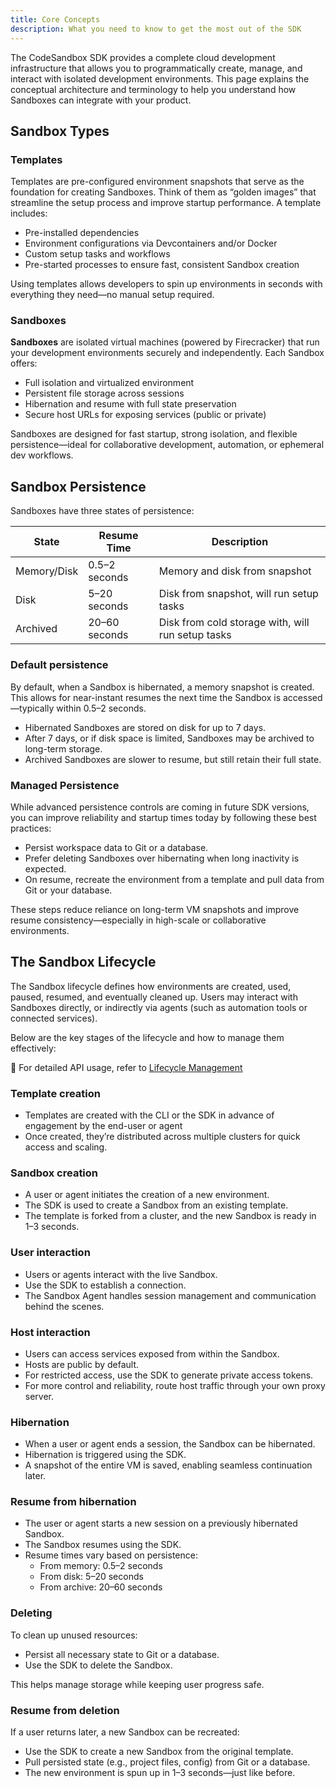 ```yaml
---
title: Core Concepts
description: What you need to know to get the most out of the SDK
---
```



<Hero
  title="Core Concepts"
  subtitle="What you need to know to get the most out of the SDK"
/>

The CodeSandbox SDK provides a complete cloud development infrastructure that allows you to programmatically create, manage, and interact with isolated development environments. This page explains the conceptual architecture and terminology to help you understand how Sandboxes can integrate with your product.

## Sandbox Types

### Templates

Templates are pre-configured environment snapshots that serve as the foundation for creating Sandboxes. Think of them as “golden images” that streamline the setup process and improve startup performance. A template includes:

- Pre-installed dependencies
- Environment configurations via Devcontainers and/or Docker
- Custom setup tasks and workflows
- Pre-started processes to ensure fast, consistent Sandbox creation

Using templates allows developers to spin up environments in seconds with everything they need—no manual setup required.

### Sandboxes

**Sandboxes** are isolated virtual machines (powered by Firecracker) that run your development environments securely and independently. Each Sandbox offers:

- Full isolation and virtualized environment
- Persistent file storage across sessions
- Hibernation and resume with full state preservation
- Secure host URLs for exposing services (public or private)

Sandboxes are designed for fast startup, strong isolation, and flexible persistence—ideal for collaborative development, automation, or ephemeral dev workflows.

## Sandbox Persistence

Sandboxes have three states of persistence:

| **State**   | **Resume Time** | **Description**                                   |
| ----------- | --------------- | ------------------------------------------------- |
| Memory/Disk | 0.5–2 seconds   | Memory and disk from snapshot                     |
| Disk        | 5–20 seconds    | Disk from snapshot, will run setup tasks          |
| Archived    | 20–60 seconds   | Disk from cold storage with, will run setup tasks |

### Default persistence

By default, when a Sandbox is hibernated, a memory snapshot is created. This allows for near-instant resumes the next time the Sandbox is accessed—typically within 0.5–2 seconds.

- Hibernated Sandboxes are stored on disk for up to 7 days.
- After 7 days, or if disk space is limited, Sandboxes may be archived to long-term storage.
- Archived Sandboxes are slower to resume, but still retain their full state.

### Managed Persistence

While advanced persistence controls are coming in future SDK versions, you can improve reliability and startup times today by following these best practices:

- Persist workspace data to Git or a database.
- Prefer deleting Sandboxes over hibernating when long inactivity is expected.
- On resume, recreate the environment from a template and pull data from Git or your database.

These steps reduce reliance on long-term VM snapshots and improve resume consistency—especially in high-scale or collaborative environments.

## The Sandbox Lifecycle

The Sandbox lifecycle defines how environments are created, used, paused, resumed, and eventually cleaned up. Users may interact with Sandboxes directly, or indirectly via agents (such as automation tools or connected services).

Below are the key stages of the lifecycle and how to manage them effectively:

📘 For detailed API usage, refer to [Lifecycle Management](./manage-sandboxes)

### Template creation

- Templates are created with the CLI or the SDK in advance of engagement by the end-user or agent
- Once created, they’re distributed across multiple clusters for quick access and scaling.

### Sandbox creation

- A user or agent initiates the creation of a new environment.
- The SDK is used to create a Sandbox from an existing template.
- The template is forked from a cluster, and the new Sandbox is ready in 1–3 seconds.

### User interaction

- Users or agents interact with the live Sandbox.
- Use the SDK to establish a connection.
- The Sandbox Agent handles session management and communication behind the scenes.

### Host interaction

- Users can access services exposed from within the Sandbox.
- Hosts are public by default.
- For restricted access, use the SDK to generate private access tokens.
- For more control and reliability, route host traffic through your own proxy server.

### Hibernation

- When a user or agent ends a session, the Sandbox can be hibernated.
- Hibernation is triggered using the SDK.
- A snapshot of the entire VM is saved, enabling seamless continuation later.

### Resume from hibernation

- The user or agent starts a new session on a previously hibernated Sandbox.
- The Sandbox resumes using the SDK.
- Resume times vary based on persistence:
  - From memory: 0.5–2 seconds
  - From disk: 5–20 seconds
  - From archive: 20–60 seconds

### Deleting

To clean up unused resources:

- Persist all necessary state to Git or a database.
- Use the SDK to delete the Sandbox.

This helps manage storage while keeping user progress safe.

### Resume from deletion

If a user returns later, a new Sandbox can be recreated:

- Use the SDK to create a new Sandbox from the original template.
- Pull persisted state (e.g., project files, config) from Git or a database.
- The new environment is spun up in 1–3 seconds—just like before.
